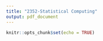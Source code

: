 ```yaml
---
title: "2352-Statistical Computing"
output: pdf_document
---
```


```r
knitr::opts_chunk$set(echo = TRUE)
```
